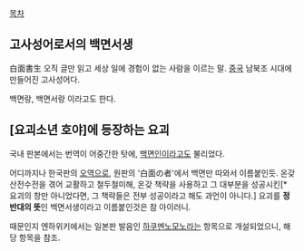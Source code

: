 [[목차]]
== 고사성어로서의 백면서생 ==
白面書生
오직 글만 읽고 세상 일에 경험이 없는 사람을 이르는 말.
[[중국]] 남북조 시대에 만들어진 고사성어다.

백면랑, 백면서랑 이라고도 한다.


== [요괴소년 호야]에 등장하는 요괴 ==
국내 판본에서는 번역이 어중간한 탓에, [[백면인]]이라고도 불리었다.

어디까지나 한국판의 [[오역]]으로, 원판의 '白面の者'에서 백면만 따와서 이름붙인듯. 온갖 산전수전을 겪어 교활하고 철두철미해, 온갖 책략을 사용하고 그 대부분을 성공시킨[* 요괴의 창만 아니었다면, 그 책략들은 전부 성공이라고 해도 과언이 아니다.] 요괴를 '''정반대의 뜻'''인 백면서생이라고 이름붙인것은 참 아이러니.

때문인지 엔하위키에서는 일본판 발음인 [[하쿠멘노모노]]라는 항목으로 개설되었으니, 해당 항목을 참조.
